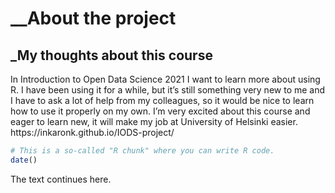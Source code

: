 # __About the project
## _My thoughts about this course
In Introduction to Open Data Science 2021 I want to learn more about using R. I have been using it for a while, but it's still something very new to me and I have to ask a lot of help from my colleagues, so it would be nice to learn how to use it properly on my own. I'm very excited about this course and eager to learn new, it will make my job at University of Helsinki easier.
https://inkaronk.github.io/IODS-project/

```r
# This is a so-called "R chunk" where you can write R code.
date()

```
The text continues here.

